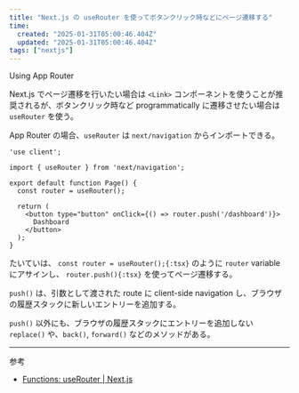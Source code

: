 ```yaml
---
title: "Next.js の useRouter を使ってボタンクリック時などにページ遷移する"
time:
  created: "2025-01-31T05:00:46.404Z"
  updated: "2025-01-31T05:00:46.404Z"
tags: ["nextjs"]
---
```


<Callout type="note">
  Using App Router
</Callout>

Next.js でページ遷移を行いたい場合は `<Link>` コンポーネントを使うことが推奨されるが、ボタンクリック時など programmatically に遷移させたい場合は `useRouter` を使う。

App Router の場合、`useRouter` は `next/navigation` からインポートできる。

```tsx
'use client';

import { useRouter } from 'next/navigation';

export default function Page() {
  const router = useRouter();

  return (
    <button type="button" onClick={() => router.push('/dashboard')}>
      Dashboard
    </button>
  );
}
```

たいていは、 `const router = useRouter();{:tsx}` のように `router` variable にアサインし、 `router.push(){:tsx}` を使ってページ遷移する。

`push()` は、引数として渡された route に client-side navigation し、ブラウザの履歴スタックに新しいエントリーを追加する。

`push()` 以外にも、ブラウザの履歴スタックにエントリーを追加しない `replace()` や、`back()`, `forward()` などのメソッドがある。

---

参考

- [Functions: useRouter | Next.js](https://nextjs.org/docs/app/api-reference/functions/use-router)

